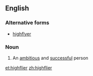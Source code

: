 ==English==

===Alternative forms===
*[[highflyer]]

===Noun===
{{en-noun}}

# An [[ambitious]] and [[successful]] person

[[et:highflier]]
[[zh:highflier]]